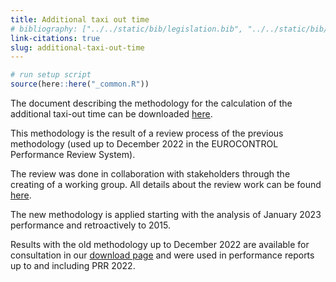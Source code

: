 ```yaml
---
title: Additional taxi out time
# bibliography: ["../../static/bib/legislation.bib", "../../static/bib/aviation.bib"]
link-citations: true
slug: additional-taxi-out-time
---
```

```r
# run setup script
source(here::here("_common.R"))
```

The document describing the methodology for the calculation of the additional taxi-out time can be downloaded [here](/library/ATXOT_indicator_documentation_mar23.pdf).

This methodology is the result of a review process of the previous methodology (used up to December 2022 in the EUROCONTROL Performance Review System). 

The review was done in collaboration with stakeholders through the creating of a working group. All details about the review work can be found [here](/publications/studies/2022_11_17_prc_apt_cons/).

The new methodology is applied starting with the analysis of January 2023 performance and retroactively to 2015.

Results with the old methodology up to December 2022 are available for consultation in our [download page](/data/) and were used in performance reports up to and including PRR 2022.